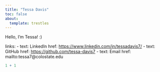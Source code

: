 ```yaml
---
title: "Tessa Davis"
toc: false
about:
  template: trestles
---
```


Hello, I'm Tessa! :)

links:
 - text: LinkedIn
href: <https://www.linkedin.com/in/tessadavis7/>
 - text: GitHub
href: <https://github.com/tessa-davis7>
 - text: Email
href: mailto:tessa7\@colostate.edu

```r
1 + 1
```

